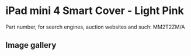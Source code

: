 
# iPad mini 4 Smart Cover - Light Pink

Part number, for search engines, auction websites and such: MM2T2ZM/A

## Image gallery

<div style={{ width: '100%', maxWidth: '768px' }}>
<GalleryComponent
    images={[
      {
        original: "/everysource/MM2T2.webp",
        thumbnail: "/everypreview/MM2T2.webp",
      },
      {
        original: "/everysource/MM2T2_AV1_GOLD.webp",
        thumbnail: "/everypreview/MM2T2_AV1_GOLD.webp",
      },
      {
        original: "/everysource/MM2T2_AV1_SILVER.webp",
        thumbnail: "/everypreview/MM2T2_AV1_SILVER.webp",
      },
      {
        original: "/everysource/MM2T2_AV1_SPACE_GRAY.webp",
        thumbnail: "/everypreview/MM2T2_AV1_SPACE_GRAY.webp",
      },
      {
        original: "/everysource/MM2T2_AV2.webp",
        thumbnail: "/everypreview/MM2T2_AV2.webp",
      },
      {
        original: "/everysource/MM2T2_AV3.webp",
        thumbnail: "/everypreview/MM2T2_AV3.webp",
      }
    ]}
  />
</div>